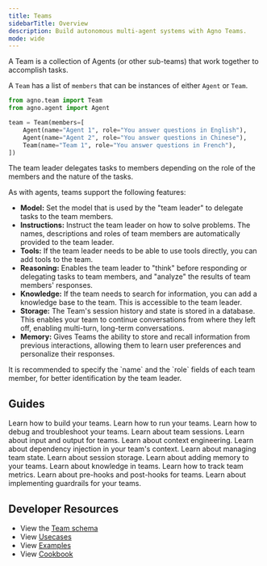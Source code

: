 ```yaml
---
title: Teams
sidebarTitle: Overview
description: Build autonomous multi-agent systems with Agno Teams.
mode: wide
---
```


A Team is a collection of Agents (or other sub-teams) that work together to accomplish tasks.

A `Team` has a list of `members` that can be instances of either `Agent` or `Team`.

```python
from agno.team import Team
from agno.agent import Agent

team = Team(members=[
    Agent(name="Agent 1", role="You answer questions in English"),
    Agent(name="Agent 2", role="You answer questions in Chinese"),
    Team(name="Team 1", role="You answer questions in French"),
])
```

The team leader delegates tasks to members depending on the role of the members and the nature of the tasks.

As with agents, teams support the following features:

- **Model:** Set the model that is used by the "team leader" to delegate tasks to the team members.
- **Instructions:** Instruct the team leader on how to solve problems. The names, descriptions and roles of team members are automatically provided to the team leader.
- **Tools:** If the team leader needs to be able to use tools directly, you can add tools to the team.
- **Reasoning:** Enables the team leader to "think" before responding or delegating tasks to team members, and "analyze" the results of team members' responses.
- **Knowledge:** If the team needs to search for information, you can add a knowledge base to the team. This is accessible to the team leader.
- **Storage:** The Team's session history and state is stored in a database. This enables your team to continue conversations from where they left off, enabling multi-turn, long-term conversations.
- **Memory:** Gives Teams the ability to store and recall information from previous interactions, allowing them to learn user preferences and personalize their responses.

<Tip>
  It is recommended to specify the `name` and the `role` fields of each team
  member, for better identification by the team leader.
</Tip>

## Guides

<CardGroup cols={3}>
  <Card
    title="Building Teams"
    icon="wrench"
    iconType="duotone"
    href="/concepts/teams/building-teams"
  >
    Learn how to build your teams.
  </Card>
  <Card
    title="Running your Team"
    icon="user-robot"
    iconType="duotone"
    href="/concepts/teams/running-teams"
  >
    Learn how to run your teams.
  </Card>
  <Card
    title="Debugging Teams"
    icon="bug"
    iconType="duotone"
    href="/concepts/teams/debugging-teams"
  >
    Learn how to debug and troubleshoot your teams.
  </Card>
  <Card
    title="Team Sessions"
    icon="comments"
    iconType="duotone"
    href="/concepts/teams/sessions"
  >
    Learn about team sessions.
  </Card>
  <Card
    title="Input & Output"
    icon="fire"
    iconType="duotone"
    href="/concepts/teams/input-output"
  >
    Learn about input and output for teams.
  </Card>
  <Card
    title="Context Engineering"
    icon="file-lines"
    iconType="duotone"
    href="/concepts/teams/context"
  >
    Learn about context engineering.
  </Card>
  <Card
    title="Dependencies"
    icon="brackets-curly"
    iconType="duotone"
    href="/concepts/teams/dependencies"
  >
    Learn about dependency injection in your team's context.
  </Card>
  <Card
    title="Team State"
    icon="crystal-ball"
    iconType="duotone"
    href="/concepts/teams/state"
  >
    Learn about managing team state.
  </Card>
  <Card
    title="Team Storage"
    icon="database"
    iconType="duotone"
    href="/concepts/teams/storage"
  >
    Learn about session storage.
  </Card>
  <Card
    title="Memory"
    icon="head-side-brain"
    iconType="duotone"
    href="/concepts/teams/memory"
  >
    Learn about adding memory to your teams.
  </Card>
  <Card
    title="Knowledge"
    icon="books"
    iconType="duotone"
    href="/concepts/teams/knowledge"
  >
    Learn about knowledge in teams.
  </Card>
  <Card
    title="Team Metrics"
    icon="chart-line"
    iconType="duotone"
    href="/concepts/teams/metrics"
  >
    Learn how to track team metrics.
  </Card>
  <Card
    title="Pre-hooks & Post-hooks"
    icon="link"
    iconType="duotone"
    href="/concepts/teams/pre-hooks-and-post-hooks"
  >
    Learn about pre-hooks and post-hooks for teams.
  </Card>
  <Card
    title="Guardrails"
    icon="shield-check"
    iconType="duotone"
    href="/concepts/teams/guardrails"
  >
    Learn about implementing guardrails for your teams.
  </Card>
</CardGroup>

## Developer Resources

- View the [Team schema](/reference/teams/team)
- View [Usecases](/examples/use-cases/teams/)
- View [Examples](/examples/concepts/teams/)
- View [Cookbook](https://github.com/agno-agi/agno/tree/main/cookbook/teams/README.md)
